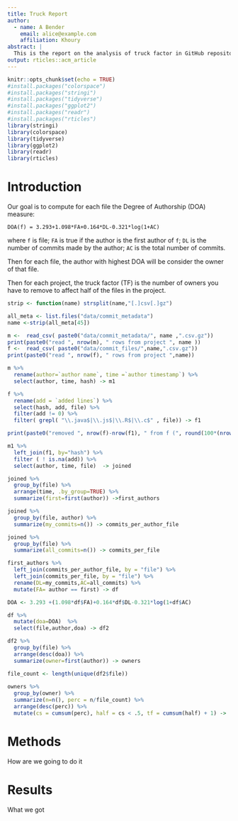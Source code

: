 ```yaml
---
title: Truck Report
author:
  - name: A Bender
    email: alice@example.com
    affiliation: Khoury
abstract: |
  This is the report on the analysis of truck factor in GitHub repositories. 
output: rticles::acm_article
---
```


```r
knitr::opts_chunk$set(echo = TRUE)
#install.packages("colorspace")
#install.packages("stringi")
#install.packages("tidyverse")
#install.packages("ggplot2")
#install.packages("readr")
#install.packages("rticles")
library(stringi)
library(colorspace)
library(tidyverse)
library(ggplot2)
library(readr)
library(rticles)

```

# Introduction

Our goal is to compute for each file the Degree of Authorship (DOA) measure:

```
DOA(f) = 3.293+1.098*FA+0.164*DL-0.321*log(1+AC)
```

where `f` is file; `FA` is true if the author is the first author of `f`; `DL` is the number of commits made by the author; `AC` is the total number of commits.

Then for each file, the author with highest DOA will be consider the owner of that file.

Then for each project, the truck factor (TF) is the number of owners you have to remove to affect half of the files in the project.


```r
strip <- function(name) strsplit(name,"[.]csv[.]gz")

all_meta <- list.files("data/commit_metadata")
name <-strip(all_meta[45])

m <-  read_csv( paste0("data/commit_metadata/", name ,".csv.gz"))
print(paste0("read ", nrow(m), " rows from project ", name ))
f <-  read_csv( paste0("data/commit_files/",name,".csv.gz"))
print(paste0("read ", nrow(f), " rows from project ",name))

m %>%
  rename(author=`author name`, time =`author timestamp`) %>%
  select(author, time, hash) -> m1

f %>%
  rename(add = `added lines`) %>%
  select(hash, add, file) %>%
  filter(add != 0) %>%
  filter( grepl( "\\.java$|\\.js$|\\.R$|\\.c$" , file)) -> f1

print(paste0("removed ", nrow(f)-nrow(f1), " from f (", round(100*(nrow(f)-nrow(f1))/nrow(f),1),"%)"))

m1 %>%
  left_join(f1, by="hash") %>%
  filter ( ! is.na(add)) %>%
  select(author, time, file)  -> joined

joined %>%
  group_by(file) %>%
  arrange(time, .by_group=TRUE) %>%
  summarize(first=first(author)) ->first_authors

joined %>%
  group_by(file, author) %>%
  summarize(my_commits=n()) -> commits_per_author_file

joined %>%
  group_by(file) %>%
  summarize(all_commits=n()) -> commits_per_file

first_authors %>%
  left_join(commits_per_author_file, by = "file") %>%
  left_join(commits_per_file, by = "file") %>%
  rename(DL=my_commits,AC=all_commits) %>%
  mutate(FA= author == first) -> df

DOA <- 3.293 +(1.098*df$FA)+0.164*df$DL-0.321*log(1+df$AC)

df %>% 
  mutate(doa=DOA)  %>%
  select(file,author,doa) -> df2

df2 %>%
  group_by(file) %>%
  arrange(desc(doa)) %>%
  summarize(owner=first(author)) -> owners

file_count <- length(unique(df2$file))
  
owners %>%
  group_by(owner) %>%
  summarize(n=n(), perc = n/file_count) %>%
  arrange(desc(perc)) %>%
  mutate(cs = cumsum(perc), half = cs < .5, tf = cumsum(half) + 1) ->  result


```

# Methods

How are we going to do it

# Results

What we got


